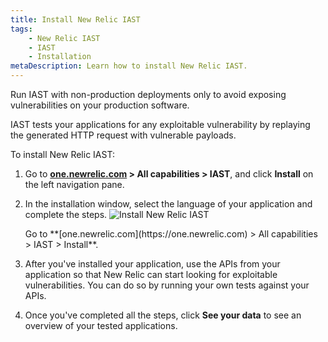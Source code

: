 ```yaml
---
title: Install New Relic IAST
tags:
    - New Relic IAST
    - IAST
    - Installation
metaDescription: Learn how to install New Relic IAST.
---
```



<Callout variant="important">
  Run IAST with non-production deployments only to avoid exposing vulnerabilities on your production software.

  IAST tests your applications for any exploitable vulnerability by replaying the generated HTTP request with vulnerable payloads.
</Callout>

To install New Relic IAST:

1. Go to **[one.newrelic.com](https://one.newrelic.com) > All capabilities > IAST**, and click **Install** on the left navigation pane.
2. In the installation window, select the language of your application and complete the steps.
    <img
        title="Install New Relic IAST"
        alt="Install New Relic IAST"
        src={iastInstall}
    />

    <figcaption>
        Go to **[one.newrelic.com](https://one.newrelic.com) > All capabilities > IAST > Install**.
    </figcaption>

3. After you've installed your application, use the APIs from your application so that New Relic can start looking for exploitable vulnerabilities. You can do so by running your own tests against your APIs.
4. Once you've completed all the steps, click **See your data** to see an overview of your tested applications.